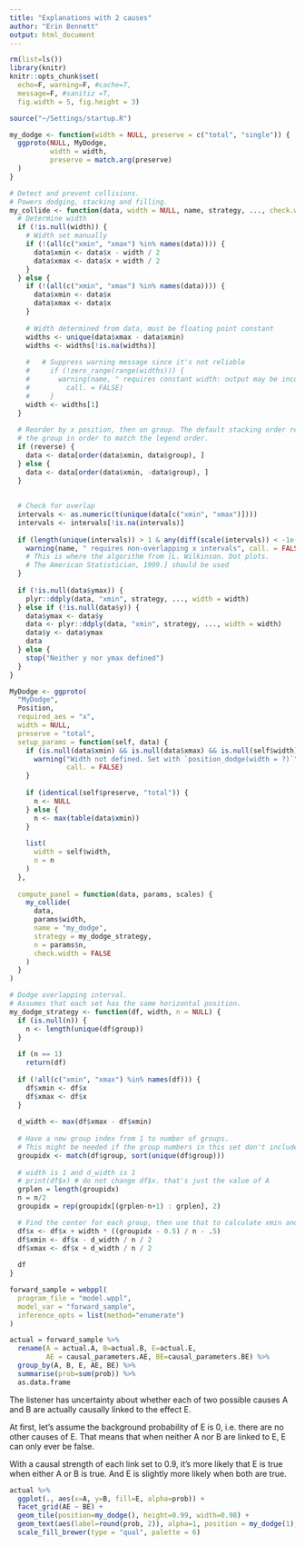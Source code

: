 ```yaml
---
title: "Explanations with 2 causes"
author: "Erin Bennett"
output: html_document
---
```


```r
rm(list=ls())
library(knitr)
knitr::opts_chunk$set(
  echo=F, warning=F, #cache=T, 
  message=F, #sanitiz =T, 
  fig.width = 5, fig.height = 3)
```

```r
source("~/Settings/startup.R")
```

```r
my_dodge <- function(width = NULL, preserve = c("total", "single")) {
  ggproto(NULL, MyDodge,
          width = width,
          preserve = match.arg(preserve)
  )
}

# Detect and prevent collisions.
# Powers dodging, stacking and filling.
my_collide <- function(data, width = NULL, name, strategy, ..., check.width = TRUE, reverse = FALSE) {
  # Determine width
  if (!is.null(width)) {
    # Width set manually
    if (!(all(c("xmin", "xmax") %in% names(data)))) {
      data$xmin <- data$x - width / 2
      data$xmax <- data$x + width / 2
    }
  } else {
    if (!(all(c("xmin", "xmax") %in% names(data)))) {
      data$xmin <- data$x
      data$xmax <- data$x
    }
    
    # Width determined from data, must be floating point constant
    widths <- unique(data$xmax - data$xmin)
    widths <- widths[!is.na(widths)]
    
    #   # Suppress warning message since it's not reliable
    #     if (!zero_range(range(widths))) {
    #       warning(name, " requires constant width: output may be incorrect",
    #         call. = FALSE)
    #     }
    width <- widths[1]
  }
  
  # Reorder by x position, then on group. The default stacking order reverses
  # the group in order to match the legend order.
  if (reverse) {
    data <- data[order(data$xmin, data$group), ]
  } else {
    data <- data[order(data$xmin, -data$group), ]
  }
  
  
  # Check for overlap
  intervals <- as.numeric(t(unique(data[c("xmin", "xmax")])))
  intervals <- intervals[!is.na(intervals)]
  
  if (length(unique(intervals)) > 1 & any(diff(scale(intervals)) < -1e-6)) {
    warning(name, " requires non-overlapping x intervals", call. = FALSE)
    # This is where the algorithm from [L. Wilkinson. Dot plots.
    # The American Statistician, 1999.] should be used
  }
  
  if (!is.null(data$ymax)) {
    plyr::ddply(data, "xmin", strategy, ..., width = width)
  } else if (!is.null(data$y)) {
    data$ymax <- data$y
    data <- plyr::ddply(data, "xmin", strategy, ..., width = width)
    data$y <- data$ymax
    data
  } else {
    stop("Neither y nor ymax defined")
  }
}

MyDodge <- ggproto(
  "MyDodge",
  Position,
  required_aes = "x",
  width = NULL,
  preserve = "total",
  setup_params = function(self, data) {
    if (is.null(data$xmin) && is.null(data$xmax) && is.null(self$width)) {
      warning("Width not defined. Set with `position_dodge(width = ?)`",
              call. = FALSE)
    }
    
    if (identical(self$preserve, "total")) {
      n <- NULL
    } else {
      n <- max(table(data$xmin))
    }
    
    list(
      width = self$width,
      n = n
    )
  },
  
  compute_panel = function(data, params, scales) {
    my_collide(
      data,
      params$width,
      name = "my_dodge",
      strategy = my_dodge_strategy,
      n = params$n,
      check.width = FALSE
    )
  }
)

# Dodge overlapping interval.
# Assumes that each set has the same horizontal position.
my_dodge_strategy <- function(df, width, n = NULL) {
  if (is.null(n)) {
    n <- length(unique(df$group))
  }
  
  if (n == 1)
    return(df)
  
  if (!all(c("xmin", "xmax") %in% names(df))) {
    df$xmin <- df$x
    df$xmax <- df$x
  }
  
  d_width <- max(df$xmax - df$xmin)
  
  # Have a new group index from 1 to number of groups.
  # This might be needed if the group numbers in this set don't include all of 1:n
  groupidx <- match(df$group, sort(unique(df$group)))
  
  # width is 1 and d_width is 1
  # print(df$x) # do not change df$x. that's just the value of A
  grplen = length(groupidx)
  n = n/2
  groupidx = rep(groupidx[(grplen-n+1) : grplen], 2)

  # Find the center for each group, then use that to calculate xmin and xmax
  df$x <- df$x + width * ((groupidx - 0.5) / n - .5)
  df$xmin <- df$x - d_width / n / 2
  df$xmax <- df$x + d_width / n / 2
  
  df
}
```

```r
forward_sample = webppl(
  program_file = "model.wppl",
  model_var = "forward_sample",
  inference_opts = list(method="enumerate")
)

actual = forward_sample %>%
  rename(A = actual.A, B=actual.B, E=actual.E,
         AE = causal_parameters.AE, BE=causal_parameters.BE) %>%
  group_by(A, B, E, AE, BE) %>%
  summarise(prob=sum(prob)) %>%
  as.data.frame
```

The listener has uncertainty about whether each of two possible causes A and B are actually causally linked to the effect E.

At first, let's assume the background probability of E is 0, i.e. there are no other causes of E. That means that when neither A nor B are linked to E, E can only ever be false.

With a causal strength of each link set to 0.9, it's more likely that E is true when either A or B is true. And E is slightly more likely when both are true.

```r
actual %>% 
  ggplot(., aes(x=A, y=B, fill=E, alpha=prob)) +
  facet_grid(AE ~ BE) +
  geom_tile(position=my_dodge(), height=0.99, width=0.98) +
  geom_text(aes(label=round(prob, 2)), alpha=1, position = my_dodge(1), size=3) +
  scale_fill_brewer(type = "qual", palette = 6)
```

